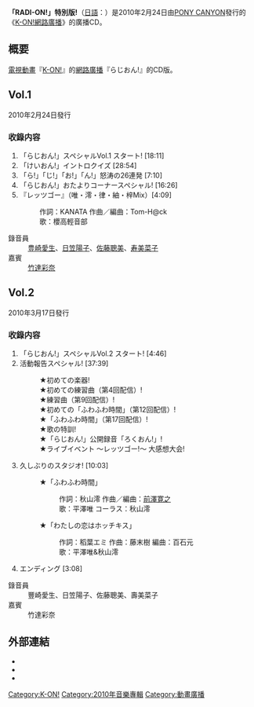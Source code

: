 '''「RADI-ON!」特別版!'''（[[日語|日語]]：{{lang|ja|「らじおん!」スペシャル!}}）是2010年2月24日由[[PONY_CANYON|PONY CANYON]]發行的《[[K-ON!#網路廣播|K-ON!網路廣播]]》的廣播CD。

== 概要 ==
[[電視動畫|電視動畫]]『[[K-ON!|K-ON!]]』的[[網路廣播|網路廣播]]『らじおん!』的CD版。

== Vol.1 ==
{{Infobox Album
| Name = 「らじおん!」スペシャル! Vol.1
| Type = soundtrack
| Artist = [[K-ON!#Web廣播|K-ON!Web廣播]]
| Released = 2010年2月24日
| Recorded = 
| Genre = soundtrack
| Length = 74分50秒
| Label = [[波麗佳音|波麗佳音]]<br />（PCCG-00987）
| Producer = 
| Reviews = 
| Chart position = * 43位（[[Oricon|Oricon]]）
| Certification = 
| Last album = 
| This album = '''「らじおん!」スペシャル! Vol.1'''<br />（2010年）
| Next album = らじおん!」スペシャル! Vol.2<br />（2010）
| Misc = 
}}

2010年2月24日發行

=== 收錄内容 ===
# 「らじおん!」スペシャルVol.1 スタート! [18:11]
# 「けいおん!」イントロクイズ [28:54]
# 「ら!」「じ!」「お!」「ん!」怒涛の26連発 [7:10]
# 「らじおん!」おたよりコーナースペシャル! [16:26]
# 『レッツゴー』（唯・澪・律・紬・梓Mix）[4:09]
#: 作詞：KANATA 作曲／編曲：Tom-H@ck
#: 歌：櫻高輕音部
; 錄音員
: [[豊崎愛生|豊崎愛生]]、[[日笠陽子|日笠陽子]]、[[佐藤聰美|佐藤聰美]]、[[寿美菜子|寿美菜子]]
; 嘉賓
: [[竹達彩奈|竹達彩奈]]

{{clear}}

== Vol.2 ==
{{Infobox Album
| Name = 「らじおん!」スペシャル! Vol.2
| Type = soundtrack
| Artist = K-ON!Web廣播
| Released = 2010年3月17日
| Recorded = 
| Genre = 廣播CD
| Length = 55分36秒
| Label = 波麗佳音<br />（PCCG-00988）
| Producer = 
| Reviews = 
| Chart position = * 44位（Oricon）
| Certification = 
| Last album = らじおん!」スペシャル! Vol.1<br />（2010）
| This album = '''「らじおん!」スペシャル! Vol.2'''<br />（2010年）
| Next album = 
| Misc = 
}}

2010年3月17日發行

=== 收錄内容 ===
# 「らじおん!」スペシャルVol.2 スタート! [4:46]
# 活動報告スペシャル! [37:39]
#: ★初めての楽器!
#: ★初めての練習曲（第4回配信）!
#: ★練習曲（第9回配信）!
#: ★初めての「ふわふわ時間」（第12回配信）!
#: ★「ふわふわ時間」（第17回配信）!
#: ★歌の特訓!
#: ★「らじおん!」公開録音「ろくおん!」!
#: ★ライブイベント 〜レッツゴー!〜 大感想大会!
# 久しぶりのスタジオ! [10:03]
#: ★「ふわふわ時間」
#:: 作詞：秋山澪 作曲／編曲：[[前澤寛之|前澤寛之]]
#:: 歌：平澤唯 コーラス：秋山澪
#: ★「わたしの恋はホッチキス」
#:: 作詞：稻葉エミ 作曲：藤末樹 編曲：百石元
#:: 歌：平澤唯&秋山澪
# エンディング [3:08]
; 錄音員
: 豐崎愛生、日笠陽子、佐藤聰美、壽美菜子
; 嘉賓
: 竹達彩奈

{{clear}}

== 外部連結 ==
* {{Cite web|title=「K-ON!」公式網站／CD情報|publisher=TBS|accessdate=2010-05-13|url=http://www.tbs.co.jp/anime/k-on/disc/cd_2.html|archive-date=2010-05-28|archive-url=https://web.archive.org/web/20100528145713/http://www.tbs.co.jp/anime/k-on/disc/cd_2.html|dead-url=no}}
* {{Cite web|date=2010-02-24|title=商品説明：「らじおん!」スペシャル! Vol.1|publisher=波麗佳音|accessdate=2010-05-13|url=http://hp.ponycanyon.co.jp/pchp/cgi-bin/PCHPM.pl?TRGID=PCHP_SKH_1010&CMD=DSP&DSP_SKHBNG=200900003278&DSP_SKHKETSEQ=001|deadurl=yes|archiveurl=https://web.archive.org/web/20130913032800/http://hp.ponycanyon.co.jp/pchp/cgi-bin/PCHPM.pl?TRGID=PCHP_SKH_1010&CMD=DSP&DSP_SKHBNG=200900003278&DSP_SKHKETSEQ=001|archivedate=2013-09-13}}
* {{Cite web|date=2010-03-17|title=商品説明：「らじおん!」スペシャル! Vol.2|publisher=波麗佳音|accessdate=2010-05-13|url=http://hp.ponycanyon.co.jp/pchp/cgi-bin/PCHPM.pl?TRGID=PCHP_SKH_1010&CMD=DSP&DSP_SKHBNG=200900003278&DSP_SKHKETSEQ=002|archive-url=https://web.archive.org/web/20130913040531/http://hp.ponycanyon.co.jp/pchp/cgi-bin/PCHPM.pl?TRGID=PCHP_SKH_1010&CMD=DSP&DSP_SKHBNG=200900003278&DSP_SKHKETSEQ=002|archive-date=2013-09-13|dead-url=yes}}

{{K-ON！輕音部}}

[[Category:K-ON!|Category:K-ON!]]
[[Category:2010年音樂專輯|Category:2010年音樂專輯]]
[[Category:動畫廣播|Category:動畫廣播]]